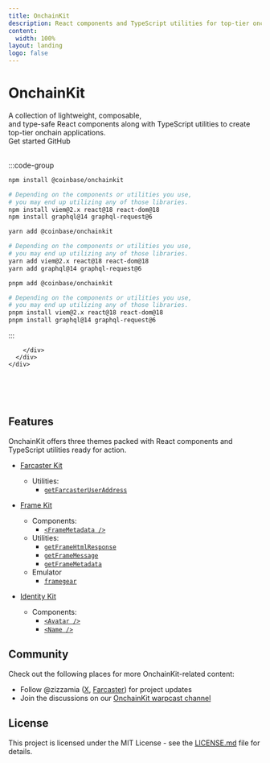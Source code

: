 ```yaml
---
title: OnchainKit
description: React components and TypeScript utilities for top-tier onchain apps.
content:
  width: 100%
layout: landing
logo: false
---
```



<div className="max-w-[1120px] mx-auto vp-doc relative px-[24px] mb-[96px] mt-[32px] md:px-0 md:mb-[64px]">
  <div className="pt-[48px] max-sm:pt-0">
    <div className="max-sm:px-0 flex justify-between z-0 max-md:justify-center">
      <div className="space-y-8 max-w-[500px] flex flex-col items-start max-md:items-center">
        <h1 className="text-center text-6xl font-medium text-white no-underline">OnchainKit</h1>
        <div className="font-regular text-[21px] max-sm:text-[18px] text-[#919193] max-md:text-center">
          A collection of <span className="text-black dark:text-white">lightweight</span>, 
          <span className="text-black dark:text-white">composable</span>,<br />
          and <span className="text-black dark:text-white">type-safe</span> React components 
          along with TypeScript utilities to create top-tier onchain applications.
        </div>
        <div className="flex justify-center space-x-2">
          <HomePage.Button href="/getting-started" variant="accent">Get started</HomePage.Button>
          <HomePage.Button href="https://github.com/coinbase/onchainkit">GitHub</HomePage.Button>
        </div>
      </div>
      <br />
      <div className="flex flex-col justify-between w-[500px] space-y-10 max-lg:w-[300px] max-md:hidden">
        <div id="home-install" className="h-full">

:::code-group

```bash [npm]
npm install @coinbase/onchainkit

# Depending on the components or utilities you use,
# you may end up utilizing any of those libraries.
npm install viem@2.x react@18 react-dom@18
npm install graphql@14 graphql-request@6
```

```bash [yarn]
yarn add @coinbase/onchainkit

# Depending on the components or utilities you use,
# you may end up utilizing any of those libraries.
yarn add viem@2.x react@18 react-dom@18
yarn add graphql@14 graphql-request@6
```

```bash [pnpm]
pnpm add @coinbase/onchainkit

# Depending on the components or utilities you use,
# you may end up utilizing any of those libraries.
pnpm install viem@2.x react@18 react-dom@18
pnpm install graphql@14 graphql-request@6
```

:::

        </div>
      </div>
    </div>

  </div>
</div>

<br />
<br />
<br />

<article className="vocs_Content max-w-3xl mt-[-80px] mx-auto">

# Features

OnchainKit offers three themes packed with React components and TypeScript utilities ready for action.

- [Farcaster Kit](/farcasterkit/introduction)
  - Utilities:
    - [`getFarcasterUserAddress`](/farcasterkit/get-farcaster-user-address)
- [Frame Kit](/framekit/introduction)

  - Components:
    - [`<FrameMetadata />`](/framekit/frame-metadata)
  - Utilities:
    - [`getFrameHtmlResponse`](/framekit/get-frame-html-response)
    - [`getFrameMessage`](/framekit/get-frame-message)
    - [`getFrameMetadata`](/framekit/get-frame-metadata)
  - Emulator
    - [`framegear`](/framekit/framegear)

- [Identity Kit](/identitykit/introduction)
  - Components:
    - [`<Avatar />`](/identitykit/avatar)
    - [`<Name />`](/identitykit/name)

# Community

Check out the following places for more OnchainKit-related content:

- Follow @zizzamia ([X](https://twitter.com/zizzamia), [Farcaster](https://warpcast.com/zizzamia)) for project updates
- Join the discussions on our [OnchainKit warpcast channel](https://warpcast.com/~/channel/onchainkit)

# License

This project is licensed under the MIT License - see the [LICENSE.md](https://github.com/coinbase/onchainkit/blob/main/LICENSE.md) file for details.

</article>
